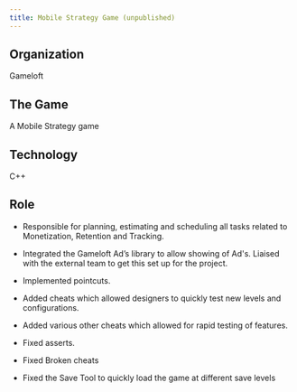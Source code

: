 ```yaml
---
title: Mobile Strategy Game (unpublished)
---
```


## Organization

Gameloft

## The Game

A Mobile Strategy game

## Technology

C++

## Role

-   Responsible for planning, estimating and scheduling all tasks related to Monetization, Retention and Tracking.

-   Integrated the Gameloft Ad’s library to allow showing of Ad's. Liaised with the external team to get this set up for the project.

-   Implemented pointcuts.

-   Added cheats which allowed designers to quickly test new levels and configurations.

-   Added various other cheats which allowed for rapid testing of features.

-   Fixed asserts.

-   Fixed Broken cheats

-   Fixed the Save Tool to quickly load the game at different save levels
